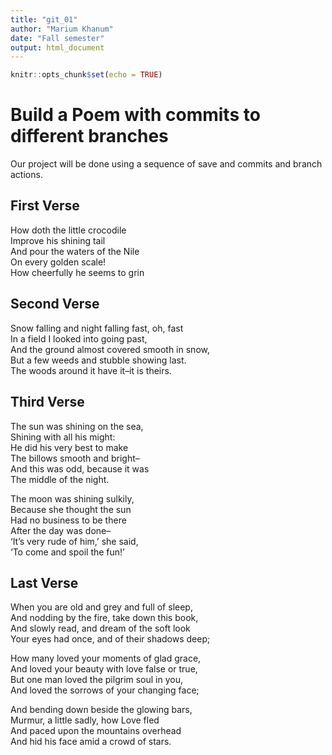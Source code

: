 ```yaml
---
title: "git_01"
author: "Marium Khanum"
date: "Fall semester"
output: html_document
---
```


```r
knitr::opts_chunk$set(echo = TRUE)
```
# Build a Poem with commits to different branches
Our project will be done using a sequence of save and commits and branch actions.
<!-- Do not modify or change any text in "!--" bracketed areas such as this --- these are instructions to
you, if you change any of this the git program will notice it and compromise your git merging strategy !-->

## First Verse 
<!--Put the first five lines of a poem by Lewis Carrol in this section!-->

How doth the little crocodile  
Improve his shining tail  
And pour the waters of the Nile  
On every golden scale!  
How cheerfully he seems to grin  

## Second Verse
<!--Put the first five lines of a poem by Robert Frost here!-->

Snow falling and night falling fast, oh, fast  
In a field I looked into going past,  
And the ground almost covered smooth in snow,  
But a few weeds and stubble showing last.  
The woods around it have it--it is theirs.  

## Third Verse
<!--Put the first two verses of The Walrus and the Carpenter here!-->

The sun was shining on the sea,  
Shining with all his might:  
He did his very best to make  
The billows smooth and bright--  
And this was odd, because it was  
The middle of the night.  
  
The moon was shining sulkily,  
Because she thought the sun  
Had no business to be there  
After the day was done--  
'It's very rude of him,' she said,  
'To come and spoil the fun!'  

## Last Verse
<!--Put a short poem of your choice 8-20 lines,here!-->

When you are old and grey and full of sleep,  
And nodding by the fire, take down this book,  
And slowly read, and dream of the soft look  
Your eyes had once, and of their shadows deep;  
  
How many loved your moments of glad grace,  
And loved your beauty with love false or true,  
But one man loved the pilgrim soul in you,  
And loved the sorrows of your changing face;  
  
And bending down beside the glowing bars,  
Murmur, a little sadly, how Love fled  
And paced upon the mountains overhead  
And hid his face amid a crowd of stars.  